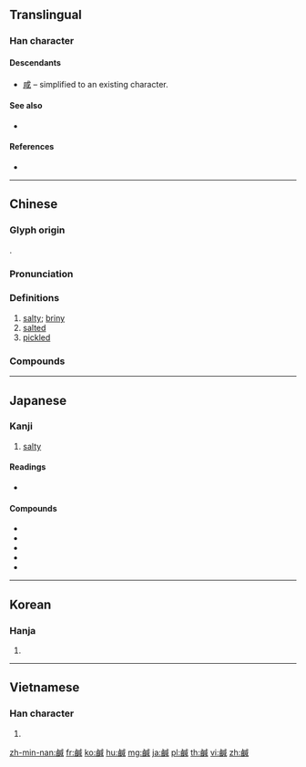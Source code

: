 {{character info/new}}
{{also|醎|咸}}
==Translingual==

===Han character===
{{Han char|rn=197|rad=鹵|as=09|sn=20|four=23650|canj=YWIHR|ids=⿰鹵咸}}

====Descendants====
* [[咸]] – simplified to an existing character.

====See also====
* {{l|mul|鹽}}

====References====
* {{Han ref|kx=1507.200|dkj=47553|dj=2035.220|hdz=74610.190|uh=9E79|ud=40569|bh=C4D0|bd=50384}}

----

==Chinese==
{{zh-forms|s=咸|alt=醎}}

===Glyph origin===
{{Han etym}}
{{Han compound|鹵|咸|c1=s|c2=p|t1=salt|ls=psc}}.

===Pronunciation===
{{zh-pron
|m=xián
|c=haam4
|h=pfs=hàm
|md=gèng/hàng
|md_note=gèng - vernacular; hàng - literary
|mn=kiâm
|w=3hhe,3hhi
|w_note=3hhe - vernacular; 3hhi - literary
|mc=y
|oc=y
|cat=a
}}

===Definitions===
{{zh-hanzi}}

# [[salty]]; [[briny]]
# [[salted]]
# [[pickled]]

===Compounds===
{{zh-der|鹹肉|鹹水|鹹水湖|鹹菜|鹹蛋|八珍鹹粥|半鹹水湖|托葷鹹食|鹹嘴淡舌|鹹水妹|鹹水魚|鹹海|鹹湖|鹹潟|鹹魚|鹹魚翻身|鹹鴨蛋}}

----

==Japanese==

===Kanji===
{{ja-kanji|grade=|rs=鹵09}}

# [[salty]]

====Readings====
* {{ja-readings|on=[[かん]] (kan)|kun=[[しおからい]] (shiokarai), [[しおけ]] (shioke)}}

====Compounds====
* {{ja-r|鹹湖|かんこ}}
* {{ja-r|鹹水|かんすい}}
* {{ja-r|鹹水湖|かんすいこ}}
* {{ja-r|鹹味|かんみ}}
* {{ja-r|半鹹水|はんかんすい}}

----

==Korean==

===Hanja===
{{ko-hanja|hangeul=함|eumhun=|rv=ham|mr=ham|y=ham}}

# {{defn|lang=ko|sort=鹵09}}

----

==Vietnamese==

===Han character===
{{vi-hantu|[[hàm]]|rs=鹵09}}

# {{defn|lang=vi|sort=鹵09}}

[[zh-min-nan:鹹]]
[[fr:鹹]]
[[ko:鹹]]
[[hu:鹹]]
[[mg:鹹]]
[[ja:鹹]]
[[pl:鹹]]
[[th:鹹]]
[[vi:鹹]]
[[zh:鹹]]